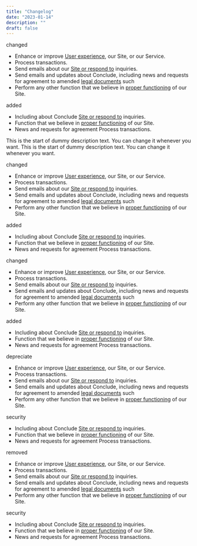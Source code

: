 ```yaml
---
title: "Changelog"
date: "2023-01-14"
description: ""
draft: false
---
```


<Changelog  date="v1.0.4 (January 19,2020)">

<Badge type="changed">changed</Badge>

- Enhance or improve [User experience](#!), our Site, or our Service.
- Process transactions.
- Send emails about our [Site or respond to](#!) inquiries.
- Send emails and updates about Conclude, including news and requests for agreement to amended [legal documents](#!) such
- Perform any other function that we believe in [proper functioning](#!) of our Site.

<Badge type="added">added</Badge>

- Including about Conclude [Site or respond to](#!) inquiries.
- Function that we believe in [proper functioning](#!) of our Site.
- News and requests for agreement Process transactions.

This is the start of dummy description text. You can change it whenever you want. This is the start of dummy description text. You can change it whenever you want.

</Changelog>

<Changelog  date="v1.0.3 (October 23,2019)">
<Badge  type="changed">changed</Badge>

- Enhance or improve [User experience](#!), our Site, or our Service.
- Process transactions.
- Send emails about our [Site or respond to](#!) inquiries.
- Send emails and updates about Conclude, including news and requests for agreement to amended [legal documents](#!) such
- Perform any other function that we believe in [proper functioning](#!) of our Site.

<Badge type="added">added</Badge>

- Including about Conclude [Site or respond to](#!) inquiries.
- Function that we believe in [proper functioning](#!) of our Site.
- News and requests for agreement Process transactions.

</Changelog>

<Changelog  date="v1.0.2 (May 19,2019)">
<Badge  type="changed">changed</Badge>

- Enhance or improve [User experience](#!), our Site, or our Service.
- Process transactions.
- Send emails about our [Site or respond to](#!) inquiries.
- Send emails and updates about Conclude, including news and requests for agreement to amended [legal documents](#!) such
- Perform any other function that we believe in [proper functioning](#!) of our Site.

<Badge type="added">added</Badge>

- Including about Conclude [Site or respond to](#!) inquiries.
- Function that we believe in [proper functioning](#!) of our Site.
- News and requests for agreement Process transactions.

</Changelog>

<Changelog  date="v1.0.1 (March 15,2019)">
<Badge type="depreciate">depreciate</Badge>

- Enhance or improve [User experience](#!), our Site, or our Service.
- Process transactions.
- Send emails about our [Site or respond to](#!) inquiries.
- Send emails and updates about Conclude, including news and requests for agreement to amended [legal documents](#!) such
- Perform any other function that we believe in [proper functioning](#!) of our Site.

<Badge type="security">security</Badge>

- Including about Conclude [Site or respond to](#!) inquiries.
- Function that we believe in [proper functioning](#!) of our Site.
- News and requests for agreement Process transactions.

</Changelog>

<Changelog  date="v1.0 (January 01,2019)">
<Badge type="remove">removed</Badge>

- Enhance or improve [User experience](#!), our Site, or our Service.
- Process transactions.
- Send emails about our [Site or respond to](#!) inquiries.
- Send emails and updates about Conclude, including news and requests for agreement to amended [legal documents](#!) such
- Perform any other function that we believe in [proper functioning](#!) of our Site.

<Badge type="security">security</Badge>

- Including about Conclude [Site or respond to](#!) inquiries.
- Function that we believe in [proper functioning](#!) of our Site.
- News and requests for agreement Process transactions.

</Changelog>
